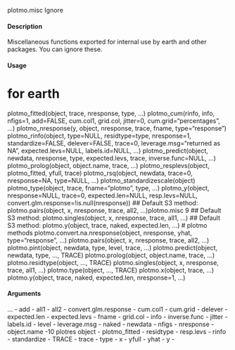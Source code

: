 plotmo.misc
Ignore

#### Description

Miscellaneous functions exported for internal use by earth and other packages. You can ignore
these.

#### Usage

# for earth
plotmo_fitted(object, trace, nresponse, type, ...)
plotmo_cum(rinfo, info, nfigs=1, add=FALSE,
cum.col1, grid.col, jitter=0, cum.grid="percentages", ...)
plotmo_nresponse(y, object, nresponse, trace, fname, type="response")
plotmo_rinfo(object, type=NULL, residtype=type, nresponse=1,
standardize=FALSE, delever=FALSE, trace=0,
leverage.msg="returned as NA", expected.levs=NULL, labels.id=NULL, ...)
plotmo_predict(object, newdata, nresponse,
type, expected.levs, trace, inverse.func=NULL, ...)
plotmo_prolog(object, object.name, trace, ...)
plotmo_resplevs(object, plotmo_fitted, yfull, trace)
plotmo_rsq(object, newdata, trace=0, nresponse=NA, type=NULL, ...)
plotmo_standardizescale(object)
plotmo_type(object, trace, fname="plotmo", type, ...)
plotmo_y(object, nresponse=NULL, trace=0, expected.len=NULL,
resp.levs=NULL, convert.glm.response=!is.null(nresponse))
## Default S3 method:
plotmo.pairs(object, x, nresponse, trace, all2, ...)plotmo.misc
9
## Default S3 method:
plotmo.singles(object, x, nresponse, trace, all1, ...)
## Default S3 method:
plotmo.y(object, trace, naked, expected.len, ...)
# plotmo methods
plotmo.convert.na.nresponse(object, nresponse, yhat, type="response", ...)
plotmo.pairs(object, x, nresponse, trace, all2, ...)
plotmo.pint(object, newdata, type, level, trace, ...)
plotmo.predict(object, newdata, type, ..., TRACE)
plotmo.prolog(object, object.name, trace, ...)
plotmo.residtype(object, ..., TRACE)
plotmo.singles(object, x, nresponse, trace, all1, ...)
plotmo.type(object, ..., TRACE)
plotmo.x(object, trace, ...)
plotmo.y(object, trace, naked, expected.len, nresponse=1, ...)

#### Arguments

... -
add -
all1 -
all2
-
convert.glm.response
-
cum.col1 -
cum.grid -
delever -
expected.len -
expected.levs -
fname -
grid.col -
info -
inverse.func -
jitter -
labels.id -
level -
leverage.msg -
naked -
newdata -
nfigs -
nresponse -
object.name -10
plotres
object -
plotmo_fitted -
residtype -
resp.levs -
rinfo -
standardize -
TRACE -
trace -
type -
x -
yfull -
yhat -
y -

